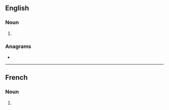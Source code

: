 {{also|latins|Latin@s}}
==English==

===Noun===
{{head|en|noun form}}

# {{plural of|en|Latin}}

===Anagrams===
* {{anagrams|en|a=ailnst|Stalin|instal|talins}}

----

==French==

===Noun===
{{head|fr|noun form|g=m}}

# {{plural of|fr|Latin}}